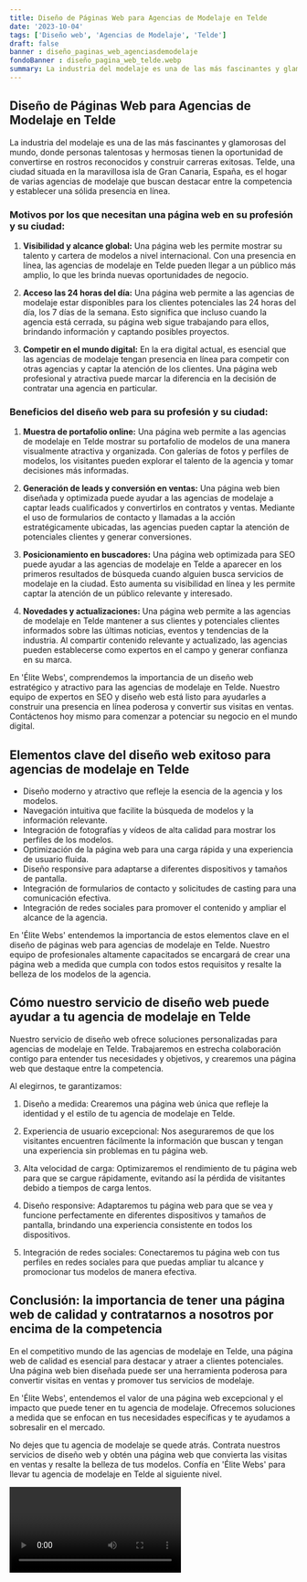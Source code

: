 ```yaml
---
title: Diseño de Páginas Web para Agencias de Modelaje en Telde
date: '2023-10-04'
tags: ['Diseño web', 'Agencias de Modelaje', 'Telde']
draft: false
banner : diseño_paginas_web_agenciasdemodelaje
fondoBanner : diseño_pagina_web_telde.webp
summary: La industria del modelaje es una de las más fascinantes y glamorosas del mundo, donde personas talentosas y hermosas tienen la oportunidad de convertirse en rostros reconocidos y construir carreras exitosas. Telde, una ciudad situada en la maravillosa isla de Gran Canaria, España, es el hogar de varias agencias de modelaje que buscan destacar entre la competencia y establecer una sólida presencia en línea.
---
```


## Diseño de Páginas Web para Agencias de Modelaje en Telde

La industria del modelaje es una de las más fascinantes y glamorosas del mundo, donde personas talentosas y hermosas tienen la oportunidad de convertirse en rostros reconocidos y construir carreras exitosas. Telde, una ciudad situada en la maravillosa isla de Gran Canaria, España, es el hogar de varias agencias de modelaje que buscan destacar entre la competencia y establecer una sólida presencia en línea.

### Motivos por los que necesitan una página web en su profesión y su ciudad:

1. **Visibilidad y alcance global:** Una página web les permite mostrar su talento y cartera de modelos a nivel internacional. Con una presencia en línea, las agencias de modelaje en Telde pueden llegar a un público más amplio, lo que les brinda nuevas oportunidades de negocio.

2. **Acceso las 24 horas del día:** Una página web permite a las agencias de modelaje estar disponibles para los clientes potenciales las 24 horas del día, los 7 días de la semana. Esto significa que incluso cuando la agencia está cerrada, su página web sigue trabajando para ellos, brindando información y captando posibles proyectos.

3. **Competir en el mundo digital:** En la era digital actual, es esencial que las agencias de modelaje tengan presencia en línea para competir con otras agencias y captar la atención de los clientes. Una página web profesional y atractiva puede marcar la diferencia en la decisión de contratar una agencia en particular.

### Beneficios del diseño web para su profesión y su ciudad:

1. **Muestra de portafolio online:** Una página web permite a las agencias de modelaje en Telde mostrar su portafolio de modelos de una manera visualmente atractiva y organizada. Con galerías de fotos y perfiles de modelos, los visitantes pueden explorar el talento de la agencia y tomar decisiones más informadas.

2. **Generación de leads y conversión en ventas:** Una página web bien diseñada y optimizada puede ayudar a las agencias de modelaje a captar leads cualificados y convertirlos en contratos y ventas. Mediante el uso de formularios de contacto y llamadas a la acción estratégicamente ubicadas, las agencias pueden captar la atención de potenciales clientes y generar conversiones.

3. **Posicionamiento en buscadores:** Una página web optimizada para SEO puede ayudar a las agencias de modelaje en Telde a aparecer en los primeros resultados de búsqueda cuando alguien busca servicios de modelaje en la ciudad. Esto aumenta su visibilidad en línea y les permite captar la atención de un público relevante y interesado.

4. **Novedades y actualizaciones:** Una página web permite a las agencias de modelaje en Telde mantener a sus clientes y potenciales clientes informados sobre las últimas noticias, eventos y tendencias de la industria. Al compartir contenido relevante y actualizado, las agencias pueden establecerse como expertos en el campo y generar confianza en su marca.

En 'Élite Webs', comprendemos la importancia de un diseño web estratégico y atractivo para las agencias de modelaje en Telde. Nuestro equipo de expertos en SEO y diseño web está listo para ayudarles a construir una presencia en línea poderosa y convertir sus visitas en ventas. Contáctenos hoy mismo para comenzar a potenciar su negocio en el mundo digital.

<GifSeo />

<Cta />

## Elementos clave del diseño web exitoso para agencias de modelaje en Telde

- Diseño moderno y atractivo que refleje la esencia de la agencia y los modelos.
- Navegación intuitiva que facilite la búsqueda de modelos y la información relevante.
- Integración de fotografías y vídeos de alta calidad para mostrar los perfiles de los modelos.
- Optimización de la página web para una carga rápida y una experiencia de usuario fluida.
- Diseño responsive para adaptarse a diferentes dispositivos y tamaños de pantalla.
- Integración de formularios de contacto y solicitudes de casting para una comunicación efectiva.
- Integración de redes sociales para promover el contenido y ampliar el alcance de la agencia.

En 'Élite Webs' entendemos la importancia de estos elementos clave en el diseño de páginas web para agencias de modelaje en Telde. Nuestro equipo de profesionales altamente capacitados se encargará de crear una página web a medida que cumpla con todos estos requisitos y resalte la belleza de los modelos de la agencia.

## Cómo nuestro servicio de diseño web puede ayudar a tu agencia de modelaje en Telde

Nuestro servicio de diseño web ofrece soluciones personalizadas para agencias de modelaje en Telde. Trabajaremos en estrecha colaboración contigo para entender tus necesidades y objetivos, y crearemos una página web que destaque entre la competencia.

Al elegirnos, te garantizamos:

1. Diseño a medida: Crearemos una página web única que refleje la identidad y el estilo de tu agencia de modelaje en Telde.

2. Experiencia de usuario excepcional: Nos aseguraremos de que los visitantes encuentren fácilmente la información que buscan y tengan una experiencia sin problemas en tu página web.

3. Alta velocidad de carga: Optimizaremos el rendimiento de tu página web para que se cargue rápidamente, evitando así la pérdida de visitantes debido a tiempos de carga lentos.

4. Diseño responsive: Adaptaremos tu página web para que se vea y funcione perfectamente en diferentes dispositivos y tamaños de pantalla, brindando una experiencia consistente en todos los dispositivos.

5. Integración de redes sociales: Conectaremos tu página web con tus perfiles en redes sociales para que puedas ampliar tu alcance y promocionar tus modelos de manera efectiva.

## Conclusión: la importancia de tener una página web de calidad y contratarnos a nosotros por encima de la competencia

En el competitivo mundo de las agencias de modelaje en Telde, una página web de calidad es esencial para destacar y atraer a clientes potenciales. Una página web bien diseñada puede ser una herramienta poderosa para convertir visitas en ventas y promover tus servicios de modelaje.

En 'Élite Webs', entendemos el valor de una página web excepcional y el impacto que puede tener en tu agencia de modelaje. Ofrecemos soluciones a medida que se enfocan en tus necesidades específicas y te ayudamos a sobresalir en el mercado.

No dejes que tu agencia de modelaje se quede atrás. Contrata nuestros servicios de diseño web y obtén una página web que convierta las visitas en ventas y resalte la belleza de tus modelos. Confía en 'Élite Webs' para llevar tu agencia de modelaje en Telde al siguiente nivel.

<Video />

<CtaBot job='Agencias de Modelaje' city='Telde'/>

<Gmaps query='Telde+españa+maps' />
